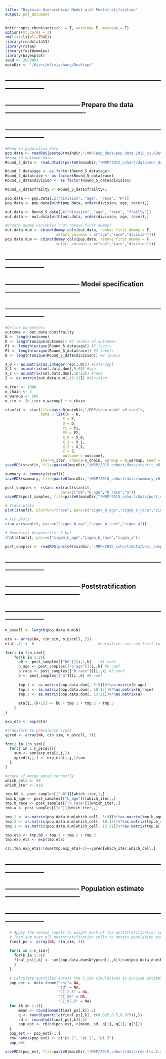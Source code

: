 ```yaml
---
title: "Bayesian Hierarchical Model with Poststratification"
output: pdf_document
---
```


```r
knitr::opts_chunk$set(echo = T, warning= F, message = F)
options(mc.cores = 3)
rm(list=ls(all=TRUE))
library(readstata13)
library(rstan)
library(fastDummies)
library(bayesplot)
seed <- 2023001
mainDir <- "/Users/oliviazhang/Desktop/"
```


## ------------------------------------------------------------------------------------------
## ----------------------------------- Prepare the data -------------------------------------
## ------------------------------------------------------------------------------------------

```r
#Read in population data
pop.data <- readRDS(paste0(mainDir,"/MRP/pop_data/pop.data.2015_v2.RData"))
#Read in outcome data
Round_5_data <- read.dta13(paste0(mainDir,"/MRP/2015_cohort/data/our_data_7416.dta"))
```


```r
Round_5_data$age <- as.factor(Round_5_data$age)
Round_5_data$race <- as.factor(Round_5_data$race)
Round_5_data$division <- as.factor(Round_5_data$division)

Round_5_data$frailty <- Round_5_data$frailty+1
```

```r
pop.data <- pop.data[,c("division", "age", "race", "N")]
pop.data <- pop.data[with(pop.data, order(division, age, race)),]
```

```r
out.data <- Round_5_data[,c("division", "age", "race", "frailty")]
out.data <- out.data[with(out.data, order(division, age, race)),]
```


```r
#Create dummy variables (not remove first dummy)
out.data.dum <- cbind(dummy_cols(out.data, remove_first_dummy = F,
                       select_columns = c("age","race","division")))
pop.data.dum <- cbind(dummy_cols(pop.data, remove_first_dummy = F,
                       select_columns = c("age","race","division")))
```


## ------------------------------------------------------------------------------------------
## ---------------------------------- Model specification -----------------------------------
## ------------------------------------------------------------------------------------------

```r
#Define parameters
outcome <- out.data.dum$frailty
N <- length(outcome)
K <- length(unique(outcome)) #3 levels of outcomes
P1 <- length(unique(Round_5_data$age)) #5 levels
P2 <- length(unique(Round_5_data$race)) #3 levels
D <- length(unique(Round_5_data$division)) #9 levels

X_0 <- as.matrix(as.integer(rep(1,N))) #intercept
X_1 <- as.matrix(out.data.dum[,5:9]) #age
X_2 <- as.matrix(out.data.dum[,10:12]) #race
Z <- as.matrix(out.data.dum[,13:21]) #division
```


```r
n_iter <- 1000
n_chain <- 3
n_warmup <- 500
n_sim <- (n_iter-n_warmup) * n_chain
```


```r
stanfit <- stan(file=paste0(mainDir,"/MRP/stan_model_v6.stan"),
                data = list(N = N,
                          K = K,
                          D = D,
                          P1 = P1,
                          P2 = P2,
                          X_0 = X_0,
                          X_1 = X_1,
                          X_2 = X_2,
                          Z = Z,
                          outcome = outcome),
                iter=n_iter, chains=n_chain, warmup = n_warmup, seed = seed)
saveRDS(stanfit, file=paste0(mainDir,"/MRP/2015_cohort/data/stanfit_v6.RData"))

summary <- summary(stanfit)
saveRDS(summary, file=paste0(mainDir,"/MRP/2015_cohort/data/summary_v6.RData"))

post_samples <- rstan::extract(stanfit,
                         pars=c("b0","b_age","b_race","a"))
saveRDS(post_samples, file=paste0(mainDir,"/MRP/2015_cohort/data/post_samples_v6.RData"))
```



```r
# Trace plots
plot(stanfit, plotfun="trace", pars=c("sigma_b_age","sigma_b_race","sigma_a"))
```


```r
# ACF plots
stan_ac(stanfit, pars=c("sigma_b_age","sigma_b_race","sigma_a"))
```


```r
# Numerical diagnostics: R-hat
rhat(stanfit, pars=c("sigma_b_age","sigma_b_race","sigma_a"))
```



```r
post_samples <- readRDS(paste0(mainDir,"/MRP/2015_cohort/data/post_samples_v6.RData"))
```

## ------------------------------------------------------------------------------------------
## ----------------------------------- Poststratification -----------------------------------
## ------------------------------------------------------------------------------------------

```r
n_pscell <- length(pop.data.dum$N)

eta <- array(NA, c(n_sim, n_pscell, 3))
eta[,,1] <- 0                             #normalize: set non-frail to 0

for(i in 1:n_sim){
    for(k in 1:2){
      b0 <- post_samples[["b0"]][i,1,k]    #1 coef
      b_age <- post_samples[["b_age"]][i,,k] #5 coef
      b_race <- post_samples[["b_race"]][i,,k] #3 coef
      a <- post_samples[["a"]][i,,k] #9 coef
      
      tmp.1 <- as.matrix(pop.data.dum[, 5:9])%*%as.matrix(b_age)
      tmp.2 <- as.matrix(pop.data.dum[, 10:12])%*%as.matrix(b_race)
      tmp.3 <- as.matrix(pop.data.dum[, 13:21])%*%as.matrix(a)      
      
      eta[i,,(k+1)] <- b0 + tmp.1 + tmp.2 + tmp.3
    }
}

exp_eta <- exp(eta)
```

```r
#transform to prevalence scale
ypred <- array(NA, c(n_sim, n_pscell, 3))

for(i in 1:n_sim){
  for(j in 1:n_pscell){
    sum <- sum(exp_eta[i,j,])
    ypred[i,j,] <- exp_eta[i,j,]/sum
  }
}
```

```r
#check if merge ypred correctly
which_cell <- 88
which_iter <- 416

tmp.b0 <- post_samples[["b0"]][which_iter,1,]
tmp.b_age <- post_samples[["b_age"]][which_iter,,]
tmp.b_race <- post_samples[["b_race"]][which_iter,,] 
tmp.a <- post_samples[["a"]][which_iter,,] 

tmp.1 <- as.matrix(pop.data.dum[which_cell, 5:9])%*%as.matrix(tmp.b_age)
tmp.2 <- as.matrix(pop.data.dum[which_cell, 10:12])%*%as.matrix(tmp.b_race)
tmp.3 <- as.matrix(pop.data.dum[which_cell, 13:21])%*%as.matrix(tmp.a) 

tmp.eta <- tmp.b0 + tmp.1 + tmp.2 + tmp.3
tmp.exp_eta <- exp(tmp.eta)

c(1,tmp.exp_eta)/(sum(tmp.exp_eta)+1)==ypred[which_iter,which_cell,]
```


## ------------------------------------------------------------------------------------------
## ---------------------------------- Population estimate -----------------------------------
## ------------------------------------------------------------------------------------------

```r
  # Apply the census counts to weight each of the poststratification cells
  # Then sum over all poststratification cells to obtain population estimate
  final_ps <- array(NA, c(n_sim, 3))
  
  for(i in 1:n_sim){
    for(k in 1:3){
    final_ps[i,k] <- sum(pop.data.dum$N*ypred[i,,k])/sum(pop.data.dum$N)
    }
  }

  # Calculate quantiles across the n_sim simulations to provide estimate and 95% CI
  pop_est <- data.frame("est"= NA,
                        "sd" = NA,
                        "CI_2.5" = NA,
                        "CI_50" = NA,
                        "CI_97.5" = NA)
  for (k in 1:3){
      mean <- round(mean(final_ps[,k]),5)
      q <- round(quantile(final_ps[,k], c(0.025,0.5,0.975)),5)
      sd <- round(sd(final_ps[,k]),5)
      pop_est <- rbind(pop_est, c(mean, sd, q[1], q[2], q[3]))
  }
  pop_est <- pop_est[-1,]
  row.names(pop_est) <- c("pi.1", "pi.2", "pi.3")
  pop_est
```

  
```r
saveRDS(pop_est, file=paste0(mainDir,"/MRP/2015_cohort/data/results.3.v6.RData"))
```







